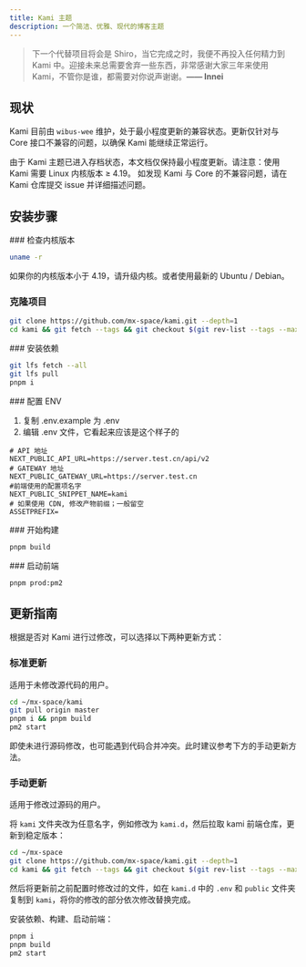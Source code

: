 ```yaml
---
title: Kami 主题
description: 一个简洁、优雅、现代的博客主题
---
```



<ToGitHub repo="mx-space/kami" />


> 下一个代替项目将会是 Shiro，当它完成之时，我便不再投入任何精力到 Kami 中。迎接未来总需要舍弃一些东西，非常感谢大家三年来使用 Kami，不管你是谁，都需要对你说声谢谢。**—— Innei**



## 现状

Kami 目前由 `wibus-wee` 维护，处于最小程度更新的兼容状态。更新仅针对与 Core 接口不兼容的问题，以确保 Kami 能继续正常运行。

<Callout type="warn">
由于 Kami 主题已进入存档状态，本文档仅保持最小程度更新。请注意：使用 Kami 需要 Linux 内核版本 ≥ 4.19。
</Callout>

<Callout type="info">
如发现 Kami 与 Core 的不兼容问题，请在 Kami 仓库提交 issue 并详细描述问题。
</Callout>



## 安装步骤

<Steps>
<Step>
### 检查内核版本

```bash
uname -r
```
如果你的内核版本小于 4.19，请升级内核。或者使用最新的 Ubuntu / Debian。
</Step>
<Step>
### 克隆项目

```bash
git clone https://github.com/mx-space/kami.git --depth=1
cd kami && git fetch --tags && git checkout $(git rev-list --tags --max-count=1)
```
</Step>
<Step> 
### 安装依赖

```bash
git lfs fetch --all
git lfs pull
pnpm i
```
</Step>
<Step>
### 配置 ENV

1. 复制 .env.example 为 .env
2. 编辑 .env 文件，它看起来应该是这个样子的

```env
# API 地址
NEXT_PUBLIC_API_URL=https://server.test.cn/api/v2
# GATEWAY 地址
NEXT_PUBLIC_GATEWAY_URL=https://server.test.cn
#前端使用的配置项名字
NEXT_PUBLIC_SNIPPET_NAME=kami
# 如果使用 CDN, 修改产物前缀；一般留空
ASSETPREFIX=
```
</Step>
<Step>  
### 开始构建

```bash
pnpm build
```
</Step>
<Step>
### 启动前端

```bash
pnpm prod:pm2
```
</Step>
</Steps>

## 更新指南

根据是否对 Kami 进行过修改，可以选择以下两种更新方式：

### 标准更新
适用于未修改源代码的用户。

```bash
cd ~/mx-space/kami
git pull origin master
pnpm i && pnpm build
pm2 start
```

<Callout type="warning">
即使未进行源码修改，也可能遇到代码合并冲突。此时建议参考下方的手动更新方法。
</Callout>

### 手动更新
适用于修改过源码的用户。

将 `kami` 文件夹改为任意名字，例如修改为 `kami.d`，然后拉取 kami 前端仓库，更新到稳定版本：

```bash
cd ~/mx-space
git clone https://github.com/mx-space/kami.git --depth=1
cd kami && git fetch --tags && git checkout $(git rev-list --tags --max-count=1)
```

然后将更新前之前配置时修改过的文件，如在 `kami.d` 中的 `.env` 和 `public` 文件夹复制到 `kami`，将你的修改的部分依次修改替换完成。

安装依赖、构建、启动前端：

```bash
pnpm i
pnpm build
pm2 start
```

